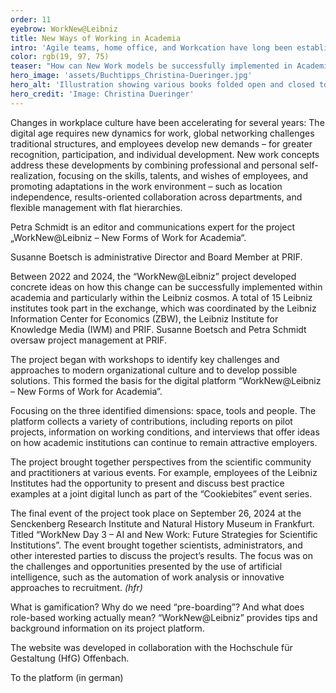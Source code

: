 ```yaml
---
order: 11
eyebrow: WorkNew@Leibniz
title: New Ways of Working in Academia
intro: 'Agile teams, home office, and Workcation have long been established in many sectors and show: The working culture is changing. But how can academic institutions meet the challenges of the new work environment? With the “WorkNew@Leibniz” project, the Leibniz Association has developed approaches on how modern forms of work in academia can look like and how they can be implemented. PRIF coordinated the project together with two other Leibniz institutes.'
color: rgb(19, 97, 75)
teaser: "How can New Work models be successfully implemented in Academia? The collaborative project „WorkNew@Leibniz“ has developed some ideas."
hero_image: 'assets/Buchtipps_Christina-Dueringer.jpg'
hero_alt: 'Illustration showing various books folded open and closed to form the structure of a building that is open on several sides. In the rooms you can see figures reading and figures sitting at desks, as well as houseplants in pots.'
hero_credit: 'Image: Christina Dueringer'
---
```


<Leadin>Changes in workplace culture </Leadin>have been accelerating for several years: The digital age requires new dynamics for work, global networking challenges traditional structures, and employees develop new demands – for greater recognition, participation, and individual development. New work concepts address these developments by combining professional and personal self-realization, focusing on the skills, talents, and wishes of employees, and promoting adaptations in the work environment – such as location independence, results-oriented collaboration across departments, and flexible management with flat hierarchies.

<PersonList>
  <Person name="Petra Schmidt" image="assets/Schmidt_web.jpg" >

Petra Schmidt is an editor and communications expert for the project „WorkNew@Leibniz – New Forms of Work for Academia“.

</Person>

  <Person name="Susanne Boetsch" image="assets/Boetsch_web.jpg">

Susanne Boetsch is administrative Director and Board Member at PRIF.

</Person>
</PersonList>

Between 2022 and 2024, the “WorkNew@Leibniz” project developed concrete ideas on how this change can be successfully implemented within academia and particularly within the Leibniz cosmos. A total of 15 Leibniz institutes took part in the exchange, which was coordinated by the Leibniz Information Center for Economics (ZBW), the Leibniz Institute for Knowledge Media (IWM) and PRIF. Susanne Boetsch and Petra Schmidt oversaw project management at PRIF.

<Figure
  size="medium"
  src="assets/nachhaltigkeit-tessa-bode.jpg"
  credit="Image: Tessa Bode"
  alt="Illustration showing a large planter with the inscription Climate Neutral 2035. Around it are several figures, some of them connected by cables and using laptops, surrounded by several elements of grass and leaves. One person holds the symbol for recycling: three arrows forming a circle."
></Figure>

The project began with workshops to identify key challenges and approaches to modern organizational culture and to develop possible solutions. This formed the basis for the digital platform “WorkNew@Leibniz – New Forms of Work for Academia”. 

Focusing on the three identified dimensions: space, tools and people. The platform collects a variety of contributions, including reports on pilot projects, information on working conditions, and interviews that offer ideas on how academic institutions can continue to remain attractive employers.

The project brought together perspectives from the scientific community and practitioners at various events. For example, employees of the Leibniz Institutes had the opportunity to present and discuss best practice examples at a joint digital lunch as part of the “Cookiebites” event series.

<Figure
  size="medium"
  src="assets/Worknew_web.jpg"
  caption="A multimedia exhibition showcased the results and content of the project platform during the closing event in Frankfurt. It was subsequently shown at the Leibniz Association in Berlin."
  credit="Photo: PRIF"
  alt="Photo of a magnificent hall in which there are various white shelves with paper elements attached to them, some with illustrations, some with text. The words conference technology, sustainability and playbook can be read in the foreground."
></Figure>

The final event of the project took place on September 26, 2024 at the Senckenberg Research Institute and Natural History Museum in Frankfurt. Titled “WorkNew Day 3 – AI and New Work: Future Strategies for Scientific Institutions”. The event brought together scientists, administrators, and other interested parties to discuss the project’s results. The focus was on the challenges and opportunities presented by the use of artificial intelligence, such as the automation of work analysis or innovative approaches to recruitment. *(hfr)*

<Callout eyebrow="Infobox" title="Projektplattform WorkNew@Leibniz" expandable={false}>

What is gamification? Why do we need “pre-boarding”? And what does role-based working actually mean? “WorkNew@Leibniz” provides tips and background information on its project platform. 

The website was developed in collaboration with the Hochschule für Gestaltung (HfG) Offenbach.

</Callout>

<CallToAction url="https://www.leibniz-worknew.de/">

To the platform (in german)

</CallToAction>
